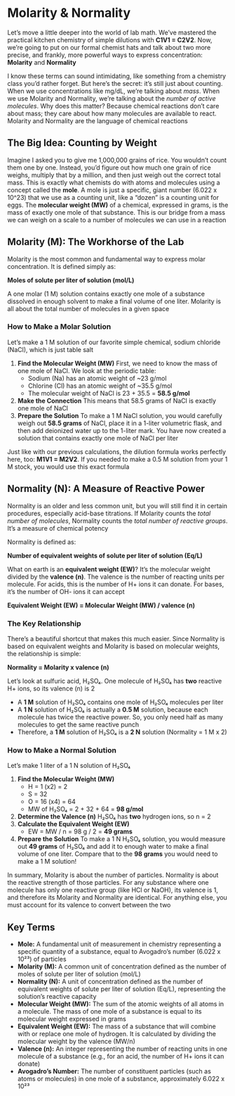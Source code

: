 # Molarity & Normality {-}

Let's move a little deeper into the world of lab math. We've mastered the practical kitchen chemistry of simple dilutions with **C1V1 = C2V2**. Now, we're going to put on our formal chemist hats and talk about two more precise, and frankly, more powerful ways to express concentration: **Molarity** and **Normality**

I know these terms can sound intimidating, like something from a chemistry class you'd rather forget. But here's the secret: it's still just about counting. When we use concentrations like mg/dL, we're talking about *mass*. When we use Molarity and Normality, we're talking about the *number of active molecules*. Why does this matter? Because chemical reactions don't care about mass; they care about how many molecules are available to react. Molarity and Normality are the language of chemical reactions

## **The Big Idea: Counting by Weight** {-}

Imagine I asked you to give me 1,000,000 grains of rice. You wouldn't count them one by one. Instead, you'd figure out how much one grain of rice weighs, multiply that by a million, and then just weigh out the correct total mass. This is exactly what chemists do with atoms and molecules using a concept called the **mole**. A mole is just a specific, giant number (6.022 x 10^23) that we use as a counting unit, like a "dozen" is a counting unit for eggs. The **molecular weight (MW)** of a chemical, expressed in grams, is the mass of exactly one mole of that substance. This is our bridge from a mass we can weigh on a scale to a number of molecules we can use in a reaction

## **Molarity (M): The Workhorse of the Lab** {-}

Molarity is the most common and fundamental way to express molar concentration. It is defined simply as:

**Moles of solute per liter of solution (mol/L)**

A one molar (1 M) solution contains exactly one mole of a substance dissolved in enough solvent to make a final volume of one liter. Molarity is all about the total number of molecules in a given space

### **How to Make a Molar Solution** {-}

Let's make a 1 M solution of our favorite simple chemical, sodium chloride (NaCl), which is just table salt

1.  **Find the Molecular Weight (MW)** First, we need to know the mass of one mole of NaCl. We look at the periodic table:
    *   Sodium (Na) has an atomic weight of ~23 g/mol
    *   Chlorine (Cl) has an atomic weight of ~35.5 g/mol
    *   The molecular weight of NaCl is 23 + 35.5 = **58.5 g/mol**
2.  **Make the Connection** This means that 58.5 grams of NaCl is exactly one mole of NaCl
3.  **Prepare the Solution** To make a 1 M NaCl solution, you would carefully weigh out **58.5 grams** of NaCl, place it in a 1-liter volumetric flask, and then add deionized water up to the 1-liter mark. You have now created a solution that contains exactly one mole of NaCl per liter

Just like with our previous calculations, the dilution formula works perfectly here, too: **M1V1 = M2V2**. If you needed to make a 0.5 M solution from your 1 M stock, you would use this exact formula

## **Normality (N): A Measure of Reactive Power** {-}

Normality is an older and less common unit, but you will still find it in certain procedures, especially acid-base titrations. If Molarity counts the *total number of molecules*, Normality counts the *total number of reactive groups*. It’s a measure of chemical potency

Normality is defined as:

**Number of equivalent weights of solute per liter of solution (Eq/L)**

What on earth is an **equivalent weight (EW)**? It's the molecular weight divided by the **valence (n)**. The valence is the number of reacting units per molecule. For acids, this is the number of H+ ions it can donate. For bases, it's the number of OH- ions it can accept

**Equivalent Weight (EW) = Molecular Weight (MW) / valence (n)**

### **The Key Relationship** {-}

There's a beautiful shortcut that makes this much easier. Since Normality is based on equivalent weights and Molarity is based on molecular weights, the relationship is simple:

**Normality = Molarity x valence (n)**

Let's look at sulfuric acid, H₂SO₄. One molecule of H₂SO₄ has **two** reactive H+ ions, so its valence (n) is 2

*   A **1 M** solution of H₂SO₄ contains one mole of H₂SO₄ molecules per liter
*   A **1 N** solution of H₂SO₄ is actually a **0.5 M** solution, because each molecule has twice the reactive power. So, you only need half as many molecules to get the same reactive punch
*   Therefore, a **1 M** solution of H₂SO₄ is a **2 N** solution (Normality = 1 M x 2)

### **How to Make a Normal Solution** {-}

Let's make 1 liter of a 1 N solution of H₂SO₄

1.  **Find the Molecular Weight (MW)**
    *   H = 1 (x2) = 2
    *   S = 32
    *   O = 16 (x4) = 64
    *   MW of H₂SO₄ = 2 + 32 + 64 = **98 g/mol**
2.  **Determine the Valence (n)** H₂SO₄ has **two** hydrogen ions, so n = 2
3.  **Calculate the Equivalent Weight (EW)**
    *   EW = MW / n = 98 g / 2 = **49 grams**
4.  **Prepare the Solution** To make a 1 N H₂SO₄ solution, you would measure out **49 grams** of H₂SO₄ and add it to enough water to make a final volume of one liter. Compare that to the **98 grams** you would need to make a 1 M solution!

In summary, Molarity is about the number of particles. Normality is about the reactive strength of those particles. For any substance where one molecule has only one reactive group (like HCl or NaOH), its valence is 1, and therefore its Molarity and Normality are identical. For anything else, you must account for its valence to convert between the two

## **Key Terms** {-}

*   **Mole:** A fundamental unit of measurement in chemistry representing a specific quantity of a substance, equal to Avogadro's number (6.022 x 10²³) of particles
*   **Molarity (M):** A common unit of concentration defined as the number of moles of solute per liter of solution (mol/L)
*   **Normality (N):** A unit of concentration defined as the number of equivalent weights of solute per liter of solution (Eq/L), representing the solution's reactive capacity
*   **Molecular Weight (MW):** The sum of the atomic weights of all atoms in a molecule. The mass of one mole of a substance is equal to its molecular weight expressed in grams
*   **Equivalent Weight (EW):** The mass of a substance that will combine with or replace one mole of hydrogen. It is calculated by dividing the molecular weight by the valence (MW/n)
*   **Valence (n):** An integer representing the number of reacting units in one molecule of a substance (e.g., for an acid, the number of H+ ions it can donate)
*   **Avogadro's Number:** The number of constituent particles (such as atoms or molecules) in one mole of a substance, approximately 6.022 x 10²³
